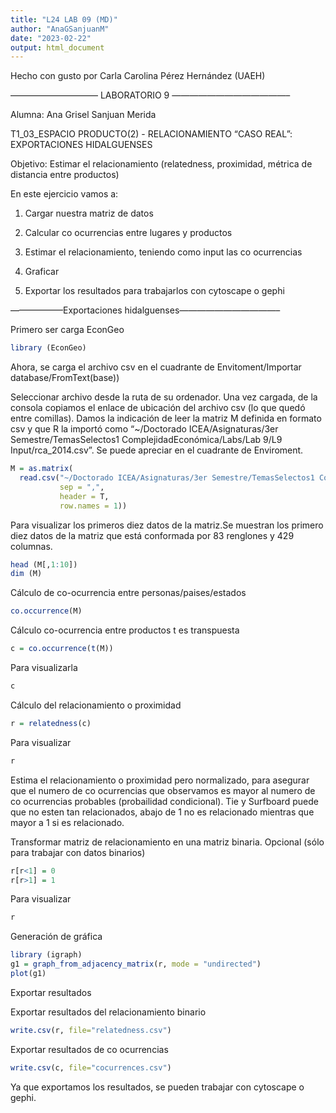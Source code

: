 ```yaml
---
title: "L24 LAB 09 (MD)"
author: "AnaGSanjuanM"
date: "2023-02-22"
output: html_document
---
```


Hecho con gusto por Carla Carolina Pérez Hernández (UAEH)

------------------------------ LABORATORIO 9 -----------------------------------------

Alumna: Ana Grisel Sanjuan Merida


T1_03_ESPACIO PRODUCTO(2) - RELACIONAMIENTO "CASO REAL": EXPORTACIONES HIDALGUENSES

Objetivo: Estimar el relacionamiento (relatedness, proximidad, métrica de distancia entre productos)

En este ejercicio vamos a:

1. Cargar nuestra matriz de datos

2. Calcular co ocurrencias entre lugares y productos 

3. Estimar el relacionamiento, teniendo como input las co ocurrencias

4. Graficar

5. Exportar los resultados para trabajarlos con cytoscape o gephi

------------------Exportaciones hidalguenses-----------------------------------

Primero ser carga EconGeo
```r
library (EconGeo)
```

Ahora, se carga el archivo csv en el cuadrante de Envitoment/Importar database/FromText(base))

Seleccionar archivo desde la ruta de su ordenador. Una vez cargada, de la consola copiamos el enlace de ubicación del archivo csv (lo que quedó entre comillas). Damos la indicación de leer la matriz M definida en formato csv y que R la importó como "~/Doctorado ICEA/Asignaturas/3er Semestre/TemasSelectos1 ComplejidadEconómica/Labs/Lab 9/L9 Input/rca_2014.csv". Se puede apreciar en el cuadrante de Enviroment.
```r
M = as.matrix(
  read.csv("~/Doctorado ICEA/Asignaturas/3er Semestre/TemasSelectos1 ComplejidadEconómica/Labs/Lab 9/L9 Input/rca_2014.csv" , 
           sep = ",", 
           header = T, 
           row.names = 1))
```

Para visualizar los primeros diez datos de la matriz.Se muestran los primero diez datos de la matriz que está conformada por 83 renglones y 429 columnas.
```r
head (M[,1:10])
dim (M)
```

Cálculo de co-ocurrencia entre personas/paises/estados
```r
co.occurrence(M)
```

Cálculo co-ocurrencia entre productos t es transpuesta
```r
c = co.occurrence(t(M))
```

Para visualizarla
```r
c
```

Cálculo del relacionamiento o proximidad
```r
r = relatedness(c)
```

Para visualizar 
```r
r
```

Estima el relacionamiento o proximidad pero normalizado, para asegurar que el numero de co ocurrencias que observamos es mayor al numero de co ocurrencias probables (probailidad condicional). Tie y Surfboard puede que no esten tan relacionados, abajo de  1 no es relacionado mientras que mayor a 1 si es relacionado.

Transformar matriz de relacionamiento en una matriz binaria. Opcional (sólo para trabajar con datos binarios)
```r
r[r<1] = 0
r[r>1] = 1
```

Para visualizar
```r
r
```

Generación de gráfica
```r
library (igraph)
g1 = graph_from_adjacency_matrix(r, mode = "undirected")
plot(g1)
```

Exportar resultados

Exportar resultados del relacionamiento binario
```r
write.csv(r, file="relatedness.csv")
```

Exportar resultados de co ocurrencias
```r
write.csv(c, file="cocurrences.csv")
```

Ya que exportamos los resultados, se pueden trabajar con cytoscape o gephi.

